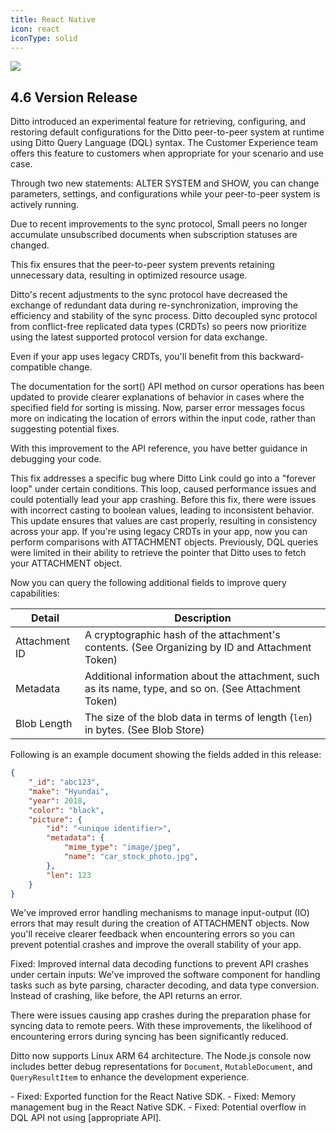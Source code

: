 ---
title: React Native
icon: react
iconType: solid
---

<Frame>
  <img src="/images/v4.6/release-8.webp"/>
</Frame>

## 4.6 Version Release
<Accordion title="Added: Support for runtime configuration using DQL">
  Ditto introduced an experimental feature for retrieving, configuring, and restoring default configurations for the Ditto peer-to-peer system at runtime using Ditto Query Language (DQL) syntax.

  <Hint type="info">
    The Customer Experience team offers this feature to customers when appropriate for your scenario and use case.
  </Hint>

  Through two new statements: ALTER SYSTEM and SHOW, you can change parameters, settings, and configurations while your peer-to-peer system is actively running.
</Accordion>

<Accordion title="Fixed: Accumulation of unsubscribed documents">
  Due to recent improvements to the sync protocol, Small peers no longer accumulate unsubscribed documents when subscription statuses are changed.

  This fix ensures that the peer-to-peer system prevents retaining unnecessary data, resulting in optimized resource usage.
</Accordion>

<Accordion title="Changed: Sync protocol to streamline the sync process">
  Ditto's recent adjustments to the sync protocol have decreased the exchange of redundant data during re-synchronization, improving the efficiency and stability of the sync process.
</Accordion>

<Accordion title="Changed: Sync protocol so peers use the latest version">
  Ditto decoupled sync protocol from conflict-free replicated data types (CRDTs) so peers now prioritize using the latest supported protocol version for data exchange.

  Even if your app uses legacy CRDTs, you'll benefit from this backward-compatible change.
</Accordion>

<Accordion title="Improved: API reference for sort() method">
  The documentation for the sort() API method on cursor operations has been updated to provide clearer explanations of behavior in cases where the specified field for sorting is missing.
</Accordion>

<Accordion title="Improved: Parser error messages">
  Now, parser error messages focus more on indicating the location of errors within the input code, rather than suggesting potential fixes.

  With this improvement to the API reference, you have better guidance in debugging your code.
</Accordion>

<Accordion title="Fixed: An issue where Ditto Link could enter an infinite loop">
  This fix addresses a specific bug where Ditto Link could go into a "forever loop" under certain conditions. This loop, caused performance issues and could potentially lead your app crashing.
</Accordion>

<Accordion title="Fixed: Inconsistent handling of legacy query-builder APIs">
  Before this fix, there were issues with incorrect casting to boolean values, leading to inconsistent behavior. This update ensures that values are cast properly, resulting in consistency across your app.
</Accordion>

<Accordion title="Added: Comparison operations for legacy query-builder APIs">
  If you're using legacy CRDTs in your app, now you can perform comparisons with ATTACHMENT objects.
</Accordion>

<Accordion title="Fixed: Limitation in DQL query capability for attachment tokens">
  Previously, DQL queries were limited in their ability to retrieve the pointer that Ditto uses to fetch your ATTACHMENT object.

  Now you can query the following additional fields to improve query capabilities:

  | **Detail**    | **Description**                                                                                        |
  | ------------- | ------------------------------------------------------------------------------------------------------ |
  | Attachment ID | A cryptographic hash of the attachment's contents. (See Organizing by ID and Attachment Token)         |
  | Metadata      | Additional information about the attachment, such as its name, type, and so on. (See Attachment Token) |
  | Blob Length   | The size of the blob data in terms of length (`len`) in bytes. (See Blob Store)                        |

  Following is an example document showing the fields added in this release:

  ```json
  {
      "_id": "abc123",
      "make": "Hyundai",
      "year": 2018,
      "color": "black",
      "picture": {
          "id": "<unique identifier>",
          "metadata": {
              "mime_type": "image/jpeg",
              "name": "car_stock_photo.jpg",
          },
          "len": 123
      }
  }
```
</Accordion>
<Accordion title="Fixed: Error handling when creating an ATTACHMENT"> We've improved error handling mechanisms to manage input-output (IO) errors that may result during the creation of ATTACHMENT objects.
Now you'll receive clearer feedback when encountering errors so you can prevent potential crashes and improve the overall stability of your app. </Accordion>

<Accordion title="Fixed: Internal data-decoding functions"> Fixed: Improved internal data decoding functions to prevent API crashes under certain inputs:
We've improved the software component for handling tasks such as byte parsing, character decoding, and data type conversion. Instead of crashing, like before, the API returns an error. </Accordion>

<Accordion title="Fixed: Issues causing crashes when preparing to sync"> There were issues causing app crashes during the preparation phase for syncing data to remote peers.
With these improvements, the likelihood of encountering errors during syncing has been significantly reduced. </Accordion>

<Accordion title="Added: Support for Linux ARM 64"> Ditto now supports Linux ARM 64 architecture. </Accordion> <Accordion title="Added: Debug representations in Node.js console.log() for Document, MutableDocument, and QueryResultItem"> The Node.js console now includes better debug representations for `Document`, `MutableDocument`, and `QueryResultItem` to enhance the development experience. </Accordion>

<Accordion title="Additional Changes"> - Fixed: Exported function for the React Native SDK. - Fixed: Memory management bug in the React Native SDK. - Fixed: Potential overflow in DQL API not using [appropriate API]. </Accordion>
